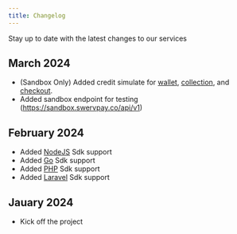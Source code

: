 ```yaml
---
title: Changelog
---
```


Stay up to date with the latest changes to our services

## March 2024

- (Sandbox Only) Added credit simulate for [wallet](api-reference/collections/credit), [collection](api-reference/wallets/credit), and [checkout](api-reference/checkouts/credit).
- Added sandbox endpoint for testing (https://sandbox.swervpay.co/api/v1)

## February 2024

- Added [NodeJS](https://www.npmjs.com/package/@swervpaydev/sdk) Sdk support
- Added [Go](https://github.com/Swerv-Ltd/swervpay-go) Sdk support
- Added [PHP](https://packagist.org/packages/swervpaydev/sdk) Sdk support
- Added [Laravel](https://packagist.org/packages/swervpaydev/laravel) Sdk support

## Jauary 2024

- Kick off the project